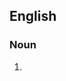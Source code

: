 {{also|waterspout}}
==English==

===Noun===
{{en-noun}}

# {{alternative spelling of|waterspout|lang=en}}
